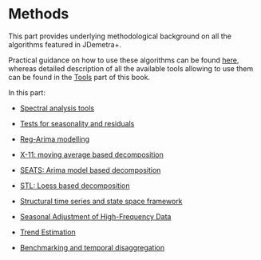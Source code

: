 # Methods {.unnumbered #part-M}

This part provides underlying methodological background on all the algorithms featured in JDemetra+. 

Practical guidance on how to use these algorithms can be found [here](#part-A), whereas detailed description of all the available tools allowing to use them can be found in the [Tools](#part-T) part of this book.

In this part: 

-   [Spectral analysis tools](#m-spectrum)

-   [Tests for seasonality and residuals](M-tests.qmd)

-   [Reg-Arima modelling](#m-reg-a)

-   [X-11: moving average based decomposition](#m-X11)

-   [SEATS: Arima model based decomposition](#m-seats)

-   [STL: Loess based decomposition](#m-stl)

-   [Structural time series and state space framework](#m-ssf)

-   [Seasonal Adjustment of High-Frequency Data](#m-sa-hf)

-   [Trend Estimation](#m-trend)

-   [Benchmarking and temporal disaggregation](#m-bench)








